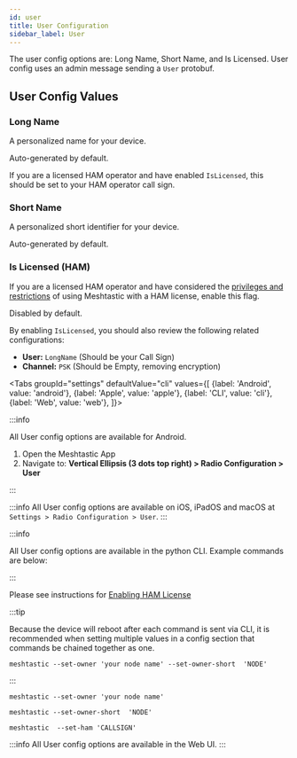 ```yaml
---
id: user
title: User Configuration
sidebar_label: User
---
```



The user config options are: Long Name, Short Name, and Is Licensed. User config uses an admin message sending a `User` protobuf.

## User Config Values

### Long Name

A personalized name for your device.

Auto-generated by default.

If you are a licensed HAM operator and have enabled `IsLicensed`, this should be set to your HAM operator call sign.

### Short Name

A personalized short identifier for your device.

Auto-generated by default.

### Is Licensed (HAM)

If you are a licensed HAM operator and have considered the [privileges and restrictions](/docs/faq/#amateur-radio-ham) of using Meshtastic with a HAM license, enable this flag.

Disabled by default.

By enabling `IsLicensed`, you should also review the following related configurations:

- **User:** `LongName` (Should be your Call Sign)
- **Channel:** `PSK` (Should be Empty, removing encryption)

<Tabs
groupId="settings"
defaultValue="cli"
values={[
{label: 'Android', value: 'android'},
{label: 'Apple', value: 'apple'},
{label: 'CLI', value: 'cli'},
{label: 'Web', value: 'web'},
]}>

<TabItem value="android">

:::info

All User config options are available for Android.

1. Open the Meshtastic App
2. Navigate to: **Vertical Ellipsis (3 dots top right) > Radio Configuration > User**

:::

</TabItem>

<TabItem value="apple">

:::info
All User config options are available on iOS, iPadOS and macOS at `Settings > Radio Configuration > User`.
:::

</TabItem>

<TabItem value="cli">

:::info

All User config options are available in the python CLI. Example commands are below:

:::

Please see instructions for [Enabling HAM License](/docs/software/python/cli/usage#ham-radio-support)

:::tip

Because the device will reboot after each command is sent via CLI, it is recommended when setting multiple values in a config section that commands be chained together as one.

```shell title="Example:"
meshtastic --set-owner 'your node name' --set-owner-short  'NODE'
```

:::

```shell title="Set the LongName Value"
meshtastic --set-owner 'your node name'
```

```shell title="Set the ShortName Value"
meshtastic --set-owner-short  'NODE'
```

```shell title="Enable Ham Mode, set name to license, disable encryption"
meshtastic  --set-ham 'CALLSIGN'
```

</TabItem>

<TabItem value="web">

:::info
All User config options are available in the Web UI.
:::

</TabItem>
</Tabs>
